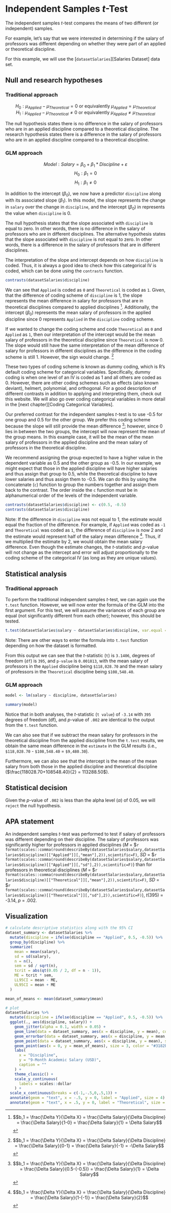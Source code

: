 # Independent Samples *t*-Test {#independent-samples-t-test}

The independent samples *t*-test compares the means of two different (or independent) samples.

For example, let's say that we were interested in determining if the salary of professors was different depending on whether they were part of an applied or theoretical discipline.

For this example, we will use the [`datasetSalaries`][Salaries Dataset] data set.

## Null and research hypotheses

### Traditional approach
<center>
$H_0: \mu_{Applied} - \mu_{Theoretical} = 0$ or equivalently $\mu_{Applied} = \mu_{Theoretical}$
<BR>$H_1: \mu_{Applied} - \mu_{Theoretical} \ne 0$ or equivalently $\mu_{Applied} \ne \mu_{Theoretical}$
</center>

The null hypothesis states there is no difference in the salary of professors who are in an applied discipline compared to a theoretical discipline. The research hypothesis states there is a difference in the salary of professors who are in an applied discipline compared to a theoretical discipline.

### GLM approach
$$Model: Salary = \beta_0 + \beta_1*Discipline + \varepsilon$$
$$H_0: \beta_1 = 0$$
$$H_1: \beta_1 \ne 0$$

In addition to the intercept ($\beta_0$), we now have a predictor `discipline` along with its associated slope ($\beta_1$). In this model, the slope represents the change in `salary` over the change in `discipline`, and the intercept ($\beta_{0}$) in represents the value when `discipline` is 0.

The null hypothesis states that the slope associated with `discipline` is equal to zero. In other words, there is no difference in the salary of professors who are in different disciplines. The alternative hypothesis states that the slope associated with `discipline` is not equal to zero. In other words, there is a difference in the salary of professors that are in different disciplines.

The interpretation of the slope and intercept depends on how `discipline` is coded. Thus, it is always a good idea to check how this categorical IV is coded, which can be done using the `contrasts` function.

```r
contrasts(datasetSalaries$discipline)
```

We can see that `Applied` is coded as `0` and `Theoretical` is coded as `1`. Given, that the difference of coding scheme of `discipline` is 1, the slope represents the mean difference in salary for professors that are in theoretical disciplines compared to applied disciplines [^1]. Additionally, the intercept ($\beta_{0}$) represents the mean salary of professors in the applied discipline since 0 represents `Applied` in the `discipline` coding scheme.

[^1]: $$b_1 = \frac{\Delta Y}{\Delta X} = \frac{\Delta Salary}{\Delta Discipline} = \frac{\Delta Salary}{1-0} = \frac{\Delta Salary}{1} = \Delta Salary$$

If we wanted to change the coding scheme and code `Theoretical` as `0` and `Applied` as `1`, then our interpretation of the intercept would be the mean salary of professors in the theoretical discipline since `Theoretical` is now 0. The slope would still have the same interpretation of the mean difference of salary for professors in different disciplines as the difference in the coding scheme is still 1. However, the sign would change. [^2]

[^2]: $$b_1 = \frac{\Delta Y}{\Delta X} = \frac{\Delta Salary}{\Delta Discipline} = \frac{\Delta Salary}{0-1} = \frac{\Delta Salary}{-1} = -\Delta Salary$$


These two types of coding scheme is known as dummy coding, which is R's default coding scheme for categorical variables. Specifically, dummy coding is when one level of an IV is coded as 1 and all others are coded as 0. However, there are other coding schemes such as effects (also known deviant), helmert, polynomial, and orthogonal. For a good description of different contrasts in addition to applying and interpreting them, check out this <a ref="httpd://stats.dire.UCLA.ed/r/library/r-library-contrast-coding-systems-for-categorical-variables/" target="_blank">website</a>. We will also go over coding categorical variables in more detail in the [next chapter][Coding Categorical Variables].

Our preferred contrast for the independent samples *t*-test is to use -0.5 for one group and 0.5 for the other group. We prefer this coding scheme because the slope will still provide the mean difference [^3]; however, since 0 lies in between the two groups, the intercept will now represent the mean of the group means. In this example case, it will be the mean of the mean salary of professors in the applied discipline and the mean salary of professors in the theoretical discipline.

[^3]: $$b_1 = \frac{\Delta Y}{\Delta X} = \frac{\Delta Salary}{\Delta Discipline} = \frac{\Delta Salary}{0.5-(-0.5)} = \frac{\Delta Salary}{1} = \Delta Salary$$

We recommend assigning the group expected to have a higher value in the dependent variable as 0.5 and the other group as -0.5. In our example, we might expect that those in the applied discipline will have higher salaries and thus assign that group to 0.5, while the theoretical discipline to have lower salaries and thus assign them to -0.5. We can do this by using the concatenate (`c`) function to group the numbers together and assign them back to the contrast. The order inside the `c` function must be in alphanumerical order of the levels of the independent variable.

```r
contrasts(datasetSalaries$discipline) <- c(0.5, -0.5)
contrasts(datasetSalaries$discipline)
```

Note: If the difference in `discipline` was not equal to 1, the estimate would equal the fraction of the difference. For example, if `Applied` was coded as `-1` and `Theoretical` was coded as `1`, the difference of `discipline` is now 2 and the estimate would represent half of the salary mean difference [^4]. Thus, if we multiplied the estimate by 2, we would obtain the mean salary difference. Even though the estimate changes, the *t*-statistic and *p*-value will not change as the intercept and error will adjust proportionally to the coding scheme of the categorical IV (as long as they are unique values).

[^4]: $$b_1 = \frac{\Delta Y}{\Delta X} = \frac{\Delta Salary}{\Delta Discipline} = \frac{\Delta Salary}{1-(-1)} = \frac{\Delta Salary}{2}$$

## Statistical analysis

### Traditional approach
To perform the traditional independent samples *t*-test, we can again use the `t.test` function. However, we will now enter the formula of the GLM into the first argument. For this test, we will assume the variances of each group are equal (not significantly different from each other); however, this should be tested.

```r
t.test(datasetSalaries$salary ~ datasetSalaries$discipline, var.equal = TRUE)
```

Note: There are other ways to enter the formula into `t.test` function depending on how the dataset is formatted.

From this output we can see that the *t*-statistic (`t`) is `3.1406`, degrees of freedom (`df`) is `395`, and `p-value` is `0.001813`, with the mean salary of professors in the `Applied` discipline being `$118,028.70` and the mean salary of professors in the  `Theoretical` discipline being `$108,548.40`.

### GLM approach
```r
model <- lm(salary ~ discipline, datasetSalaries)
```

```r
summary(model)
```

Notice that in both analyses, the *t*-statistic (`t value`) of `-3.14` with `395` degrees of freedom (df), and *p*-value of `.002` are identical to the output from the `t.test` function.

We can also see that if we subtract the mean salary for professors in the theoretical discipline from the applied discipline from the `t.test` results, we obtain the same mean difference in the `estimate` in the GLM results (i.e., `$118,028.70` - `$108,548.40` =  `$9,480.30`).

Furthermore, we can also see that the intercept is the mean of the mean salary from both those in the applied discipline and theoretical discipline ($\frac{118028.70+108548.40}{2} = 113288.50$).

## Statistical decision
Given the *p*-value of `.002` is less than the alpha level ($\alpha$) of 0.05, we will `reject` the null hypothesis.

## APA statement
An independent samples *t*-test was performed to test if salary of professors was different depending on their discipline. The salary of professors was significantly higher for professors in applied disciplines (*M* = \$`r format(scales::comma(round(describeBy(datasetSalaries$salary,datasetSalaries$discipline)[["Applied"]][,"mean"],2)),scientific=F)`, *SD* = \$`r format(scales::comma(round(describeBy(datasetSalaries$salary,datasetSalaries$discipline)[["Applied"]][,"sd"],2)),scientific=F)`) than for professors in theoretical disciplines (*M* = \$`r format(scales::comma(round(describeBy(datasetSalaries$salary,datasetSalaries$discipline)[["Theoretical"]][,"mean"],2)),scientific=F)`, *SD* = \$`r format(scales::comma(round(describeBy(datasetSalaries$salary,datasetSalaries$discipline)[["Theoretical"]][,"sd"],2)),scientific=F)`), *t*(395) = -3.14, *p* = .002.

## Visualization
```r
# calculate descriptive statistics along with the 95% CI
dataset_summary <- datasetSalaries %>%
  mutate(discipline = ifelse(discipline == "Applied", 0.5, -0.5)) %>%
  group_by(discipline) %>%
  summarize(
    mean = mean(salary),
    sd = sd(salary),
    n = n(),
    sem = sd / sqrt(n),
    tcrit = abs(qt(0.05 / 2, df = n - 1)), 
    ME = tcrit * sem,
    LL95CI = mean - ME,
    UL95CI = mean + ME
  )

mean_of_means <- mean(dataset_summary$mean)

# plot
datasetSalaries %>%
  mutate(discipline = ifelse(discipline == "Applied", 0.5, -0.5)) %>%
  ggplot(., aes(discipline, salary)) +
    geom_jitter(alpha = 0.1, width = 0.05) +
    geom_line(data = dataset_summary, aes(x = discipline, y = mean), color = "#3182bd") +
    geom_errorbar(data = dataset_summary, aes(x = discipline, y = mean, ymin = LL95CI, ymax = UL95CI), width = 0.02, color = "#3182bd") +
    geom_point(data = dataset_summary, aes(x = discipline, y = mean), size = 3, color = "#3182bd") +
    geom_point(aes(x = 0, y = mean_of_means), size = 3, color = "#3182bd") +
    labs(
      x = "Discipline",
      y = "9-Month Academic Salary (USD)",
      caption = ""
    ) +
    theme_classic() +
    scale_y_continuous(
      labels = scales::dollar
    ) +
  scale_x_continuous(breaks = c(-1,-.5,0,.5,1)) +
  annotate(geom = "text", x = -.5, y = 0, label = "Applied", size = 4) +
  annotate(geom = "text", x = .5, y = 0, label = "Theoretical", size = 4)
```
